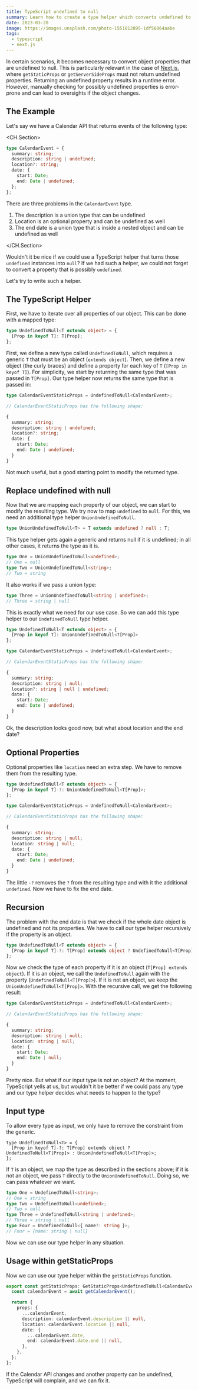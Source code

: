 ```yaml
---
title: TypeScript undefined to null
summary: Learn how to create a type helper which converts undefined to null
date: 2023-03-20
image: https://images.unsplash.com/photo-1551012895-1df56864aabe
tags:
  - typescript
  - next.js
---
```


In certain scenarios, it becomes necessary to convert object properties that are undefined to null.
This is particularly relevant in the case of [Next.js](https://nextjs.org/), where `getStaticProps` or `getServerSideProps` must not return undefined properties.
Returning an undefined property results in a runtime error.
However, manually checking for possibly undefined properties is error-prone and can lead to oversights if the object changes.

## The Example

Let's say we have a Calendar API that returns events of the following type:

<CH.Section>

```ts
type CalendarEvent = {
  summary: string;
  description: string | undefined;
  location?: string;
  date: {
    start: Date;
    end: Date | undefined;
  };
};
```

There are three problems in the `CalendarEvent` type.

1. The description is a union type that can be undefined
2. Location is an optional property and can be undefined as well
3. The end date is a union type that is inside a nested object and can be undefined as well

</CH.Section>

Wouldn't it be nice if we could use a TypeScript helper that turns those `undefined` instances into `null`?
If we had such a helper, we could not forget to convert a property that is possibly `undefined`.

Let's try to write such a helper.

## The TypeScript Helper

First, we have to iterate over all properties of our object.
This can be done with a mapped type:

```ts
type UndefinedToNull<T extends object> = {
  [Prop in keyof T]: T[Prop];
};
```

First, we define a new type called `UndefinedToNull`, which requires a generic `T` that must be an object (`extends object`).
Then, we define a new object (the curly braces) and define a property for each key of `T` (`[Prop in keyof T]`).
For simplicity, we start by returning the same type that was passed in `T[Prop]`.
Our type helper now returns the same type that is passed in:

```ts
type CalendarEventStaticProps = UndefinedToNull<CalendarEvent>;

// CalendarEventStaticProps has the following shape:

{
  summary: string;
  description: string | undefined;
  location?: string;
  date: {
    start: Date;
    end: Date | undefined;
  }
}
```

Not much useful, but a good starting point to modify the returned type.

## Replace undefined with null

Now that we are mapping each property of our object, we can start to modify the resulting type.
We try now to map `undefined` to `null`.
For this, we need an additional type helper `UnionUndefinedToNull`.

```ts
type UnionUndefinedToNull<T> = T extends undefined ? null : T;
```

This type helper gets again a generic and returns null if it is undefined; in all other cases, it returns the type as it is.

```ts
type One = UnionUndefinedToNull<undefined>;
// One = null
type Two = UnionUndefinedToNull<string>;
// Two = string
```

It also works if we pass a union type:

```ts
type Three = UnionUndefinedToNull<string | undefined>;
// Three = string | null
```

This is exactly what we need for our use case.
So we can add this type helper to our `UndefinedToNull` type helper.

```ts
type UndefinedToNull<T extends object> = {
  [Prop in keyof T]: UnionUndefinedToNull<T[Prop]>
};

type CalendarEventStaticProps = UndefinedToNull<CalendarEvent>;

// CalendarEventStaticProps has the following shape:

{
  summary: string;
  description: string | null;
  location?: string | null | undefined;
  date: {
    start: Date;
    end: Date | undefined;
  }
}
```

Ok, the description looks good now, but what about location and the end date?

## Optional Properties

Optional properties like `location` need an extra step.
We have to remove them from the resulting type.

```ts
type UndefinedToNull<T extends object> = {
  [Prop in keyof T]-?: UnionUndefinedToNull<T[Prop]>;
};

type CalendarEventStaticProps = UndefinedToNull<CalendarEvent>;

// CalendarEventStaticProps has the following shape:

{
  summary: string;
  description: string | null;
  location: string | null;
  date: {
    start: Date;
    end: Date | undefined;
  }
}
```

The little `-?` removes the `?` from the resulting type and with it the additional `undefined`.
Now we have to fix the end date.

## Recursion

The problem with the end date is that we check if the whole date object is undefined and not its properties.
We have to call our type helper recursively if the property is an object.

```ts
type UndefinedToNull<T extends object> = {
  [Prop in keyof T]-?: T[Prop] extends object ? UndefinedToNull<T[Prop]> : UnionUndefinedToNull<T[Prop]>;
};
```

Now we check the type of each property if it is an object (`T[Prop] extends object`).
If it is an object, we call the `UndefinedToNull` again with the property (`UndefinedToNull<T[Prop]>`).
If it is not an object, we keep the `UnionUndefinedToNull<T[Prop]>`.
With the recursive call, we get the following result:

```ts
type CalendarEventStaticProps = UndefinedToNull<CalendarEvent>;

// CalendarEventStaticProps has the following shape:

{
  summary: string;
  description: string | null;
  location: string | null;
  date: {
    start: Date;
    end: Date | null;
  }
}
```

Pretty nice.
But what if our input type is not an object? At the moment,
TypeScript yells at us,
but wouldn't it be better if we could pass any type and our type helper decides what needs to happen to the type?

## Input type

To allow every type as input, we only have to remove the constraint from the generic.

```
type UndefinedToNull<T> = {
  [Prop in keyof T]-?: T[Prop] extends object ? UndefinedToNull<T[Prop]> : UnionUndefinedToNull<T[Prop]>;
};

```

If `T` is an object, we map the type as described in the sections above;
if it is not an object, we pass `T` directly to the `UnionUndefinedToNull`.
Doing so, we can pass whatever we want.

```ts
type One = UndefinedToNull<string>;
// One = string
type Two = UndefinedToNull<undefined>;
// Two = null
type Three = UndefinedToNull<string | undefined>;
// Three = string | null
type Four = UndefinedToNull<{ name?: string }>;
// Four = {name: string | null}
```

Now we can use our type helper in any situation.

## Usage within getStaticProps

Now we can use our type helper within the `getStaticProps` function.

```ts
export const getStaticProps: GetStaticProps<UndefinedToNull<CalendarEvent>> = async () => {
  const calendarEvent = await getCalendarEvent();

  return {
    props: {
      ...calendarEvent,
      description: calendarEvent.description || null,
      location: calendarEvent.location || null,
      date: {
        ...calendarEvent.date,
        end: calendarEvent.date.end || null,
      },
    },
  };
};
```

If the Calendar API changes and another property can be undefined,
TypeScript will complain, and we can fix it.
